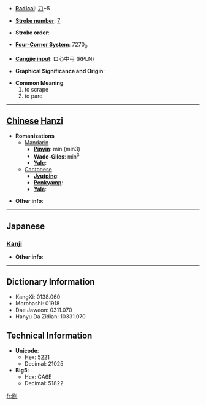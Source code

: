 * '''[[Wiktionary:Chinese radical index| Radical]]''': [[Wiktionary:Chinese radical index 刀|刀]]+5

* '''[[Wiktionary:Chinese total strokes index|Stroke number]]''': [[Wiktionary:Chinese total strokes index 7|7]]

* '''Stroke order''': 

* '''[[Wiktionary:Chinese four corner index|Four-Corner System]]''': 7270<sub>0</sub>

* '''[[Wiktionary:Chinese Cangjie index|Cangjie input]]''': 口心中弓 (RPLN)

* '''Graphical Significance and Origin''': 

* '''Common Meaning'''
*#to scrape
*# to pare


----

== [[Chinese]] [[Hanzi]] ==

* '''Romanizations'''
** [[Mandarin]]
*** '''[[Pinyin]]''': mǐn (min3)
*** '''[[Wade-Giles]]''': min<sup>3</sup>
*** '''[[Yale]]''': 
**[[Cantonese]]
***'''[[Jyutping]]''':
***'''[[Penkyamp]]''': 
***'''[[Yale]]''': 

* '''Other info''': 

----

==Japanese==
===[[Kanji]]===
{{kanji|on readings=[[びん]] (bin), [[みん]] (min)
|kun readings=[[けずる]] (kezuru)
}}

* '''Other info''':  

----

== Dictionary Information ==

* KangXi: 0138.060
* Morohashi: 01918
* Dae Jaweon: 0311.070
* Hanyu Da Zidian: 10331.070

== Technical Information ==

* '''Unicode''':
** Hex: 5221
** Decimal: 21025
* '''Big5''':
** Hex: CA6E
** Decimal: 51822

[[fr:刡]]